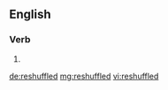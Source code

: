 ==English==

===Verb===
{{head|en}}

# {{en-past of|reshuffle}}

[[de:reshuffled]]
[[mg:reshuffled]]
[[vi:reshuffled]]